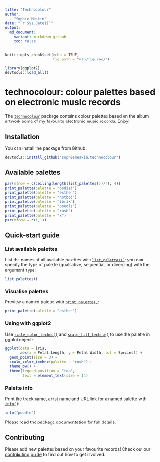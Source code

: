 ```yaml
---
title: "Technocolour"
author:
  - "Sophie Meakin"
date: "`r Sys.Date()`"
output:
  md_document:
    variant: markdown_github
    toc: false
---
```


```r

knitr::opts_chunk$set(echo = TRUE,
                      fig.path = "man/figures/")

library(ggplot2)
devtools::load_all()

```

# technocolour: colour palettes based on electronic music records

The [`technocolour`](https://sophiemeakin.github.io/technocolour/index.html) package contains colour palettes based on the album artwork some of my favourite electronic music records. Enjoy!

## Installation

You can install the package from Github:

```r
devtools::install_github("sophiemeakin/technocolour")
```

## Available palettes

```r
par(mfrow = c(ceiling(length(list_palettes())/4), 4))
print_palette(palette = "bodied")
print_palette(palette = "esther")
print_palette(palette = "hotbot")
print_palette(palette = "ibrik")
print_palette(palette = "poodle")
print_palette(palette = "rush")
print_palette(palette = "x")
par(mfrow = c(1,1))
```

## Quick-start guide

### List available palettes

List the names of all available palettes with [`list_palettes()`](https://sophiemeakin.github.io/technocolour/reference/list_palettes.html); you can specify the type of palette (qualitative, sequential, or diverging) with the argument `type`:

```r
list_palettes()
```

### Visualise palettes

Preview a named palette with [`print_palette()`](https://sophiemeakin.github.io/technocolour/reference/print_palette.html):

```r
print_palette(palette = "esther")
```

### Using with ggplot2

Use [`scale_color_techno()`](https://sophiemeakin.github.io/technocolour/reference/scale_color_techno.html) and [`scale_fill_techno()`](https://sophiemeakin.github.io/technocolour/reference/scale_fill_techno.html) to use the palette in ggplot object:

```r

ggplot(data = iris,
       aes(x = Petal.Length, y = Petal.Width, col = Species)) +
  geom_point(size = 3) +
  scale_color_techno(palette = "rush") +
  theme_bw() +
  theme(legend.position = "top",
        text = element_text(size = 14))

```

### Palette info

Print the track name, artist name and URL link for a named palette with [`info()`](https://sophiemeakin.github.io/technocolour/reference/info.html):

```r
info("poodle")
```

Please read the [package documentation](https://sophiemeakin.github.io/technocolour/reference/index.html) for full details.

## Contributing

Please add new palettes based on your favourite records! Check out our [contributing guide](https://sophiemeakin.github.io/technocolour/CONTRIBUTING.html) to find out how to get involved.
